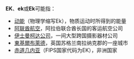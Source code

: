 '''EK'''、'''ek'''或'''Ek'''可能指：
*[[动能|动能]]（物理学缩写Ek），物质运动时所得到的能量
*[[阿联酋航空|阿联酋航空]]，阿拉伯联合酋长国的客运航空公司
*[[伊士曼柯达公司|伊士曼柯达公司]]，一间大型跨国摄影器材公司
*[[東基爾布萊德|東基爾布萊德]]，英国苏格兰南拉纳克郡的一座城市
*[[赤道几内亚|赤道几内亚]]（FIPS国家代码为EK），非洲国家

{{消歧义|cat=二字拉丁字母缩写消歧义}}